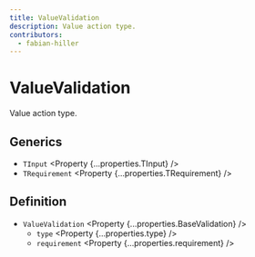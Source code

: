 ```yaml
---
title: ValueValidation
description: Value action type.
contributors:
  - fabian-hiller
---
```



# ValueValidation

Value action type.

## Generics

- `TInput` <Property {...properties.TInput} />
- `TRequirement` <Property {...properties.TRequirement} />

## Definition

- `ValueValidation` <Property {...properties.BaseValidation} />
  - `type` <Property {...properties.type} />
  - `requirement` <Property {...properties.requirement} />
